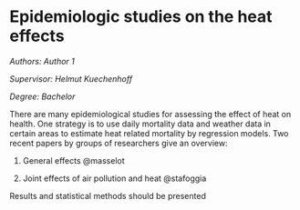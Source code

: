 #  Epidemiologic studies on the heat effects     {#he2}

*Authors: Author 1*

*Supervisor: Helmut Kuechenhoff*

*Degree: Bachelor*   

There are many epidemiological studies for assessing the effect of heat on health.
One strategy is to use daily mortality data and weather data in certain areas to 
estimate heat related mortality by regression models. Two recent papers by groups of 
researchers give an overview: 

#. General effects 
@masselot

#. Joint effects of air pollution and heat 
@stafoggia
  
Results and statistical methods should be presented
